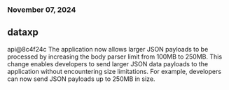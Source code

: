 ### November 07, 2024
## dataxp

api@8c4f24c
The application now allows larger JSON payloads to be processed by increasing the body parser limit from 100MB to 250MB. This change enables developers to send larger JSON data payloads to the application without encountering size limitations. For example, developers can now send JSON payloads up to 250MB in size.